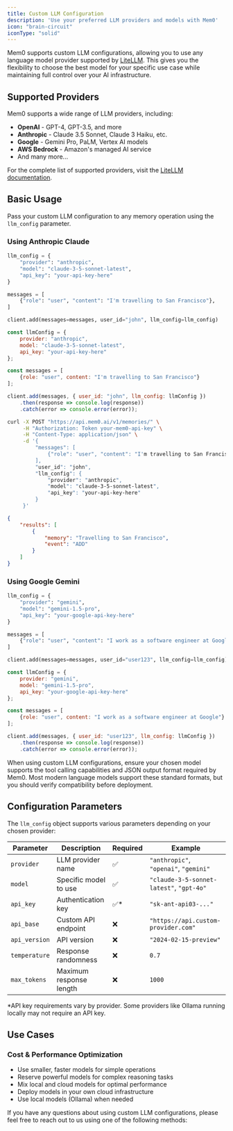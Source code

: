 ```yaml
---
title: Custom LLM Configuration
description: 'Use your preferred LLM providers and models with Mem0'
icon: "brain-circuit"
iconType: "solid"
---
```


Mem0 supports custom LLM configurations, allowing you to use any language model provider supported by [LiteLLM](https://www.litellm.ai/). This gives you the flexibility to choose the best model for your specific use case while maintaining full control over your AI infrastructure.

## Supported Providers

Mem0 supports a wide range of LLM providers, including:

- **OpenAI** - GPT-4, GPT-3.5, and more
- **Anthropic** - Claude 3.5 Sonnet, Claude 3 Haiku, etc.
- **Google** - Gemini Pro, PaLM, Vertex AI models
- **AWS Bedrock** - Amazon's managed AI service
- And many more...

For the complete list of supported providers, visit the [LiteLLM documentation](https://docs.litellm.ai/docs/providers).

## Basic Usage

Pass your custom LLM configuration to any memory operation using the `llm_config` parameter.

### Using Anthropic Claude

<CodeGroup>

```python Python
llm_config = {
    "provider": "anthropic",
    "model": "claude-3-5-sonnet-latest",
    "api_key": "your-api-key-here"
}

messages = [
    {"role": "user", "content": "I'm travelling to San Francisco"},
]

client.add(messages=messages, user_id="john", llm_config=llm_config)
```

```javascript JavaScript
const llmConfig = {
    provider: "anthropic",
    model: "claude-3-5-sonnet-latest",
    api_key: "your-api-key-here"
};

const messages = [
    {role: "user", content: "I'm travelling to San Francisco"}
];

client.add(messages, { user_id: "john", llm_config: llmConfig })
    .then(response => console.log(response))
    .catch(error => console.error(error));
```

```bash cURL
curl -X POST "https://api.mem0.ai/v1/memories/" \
     -H "Authorization: Token your-mem0-api-key" \
     -H "Content-Type: application/json" \
     -d '{
         "messages": [
             {"role": "user", "content": "I'm travelling to San Francisco"}
         ],
         "user_id": "john",
         "llm_config": {
             "provider": "anthropic",
             "model": "claude-3-5-sonnet-latest",
             "api_key": "your-api-key-here"
         }
     }'
```

```json Output
{
    "results": [
        {
            "memory": "Travelling to San Francisco",
            "event": "ADD"
        }
    ]
}
```

</CodeGroup>

### Using Google Gemini

<CodeGroup>

```python Python
llm_config = {
    "provider": "gemini",
    "model": "gemini-1.5-pro",
    "api_key": "your-google-api-key-here"
}

messages = [
    {"role": "user", "content": "I work as a software engineer at Google"},
]

client.add(messages=messages, user_id="user123", llm_config=llm_config)
```

```javascript JavaScript
const llmConfig = {
    provider: "gemini",
    model: "gemini-1.5-pro",
    api_key: "your-google-api-key-here"
};

const messages = [
    {role: "user", content: "I work as a software engineer at Google"}
];

client.add(messages, { user_id: "user123", llm_config: llmConfig })
    .then(response => console.log(response))
    .catch(error => console.error(error));
```

</CodeGroup>

<Note>
When using custom LLM configurations, ensure your chosen model supports the tool calling capabilities and JSON output format required by Mem0. Most modern language models support these standard formats, but you should verify compatibility before deployment.
</Note>

## Configuration Parameters

The `llm_config` object supports various parameters depending on your chosen provider:

| Parameter | Description | Required | Example |
|-----------|-------------|----------|---------|
| `provider` | LLM provider name | ✅ | `"anthropic"`, `"openai"`, `"gemini"` |
| `model` | Specific model to use | ✅ | `"claude-3-5-sonnet-latest"`, `"gpt-4o"` |
| `api_key` | Authentication key | ✅* | `"sk-ant-api03-..."` |
| `api_base` | Custom API endpoint | ❌ | `"https://api.custom-provider.com"` |
| `api_version` | API version | ❌ | `"2024-02-15-preview"` |
| `temperature` | Response randomness | ❌ | `0.7` |
| `max_tokens` | Maximum response length | ❌ | `1000` |

<Note>
*API key requirements vary by provider. Some providers like Ollama running locally may not require an API key.
</Note>


## Use Cases

### Cost & Performance Optimization
- Use smaller, faster models for simple operations
- Reserve powerful models for complex reasoning tasks
- Mix local and cloud models for optimal performance
- Deploy models in your own cloud infrastructure
- Use local models (Ollama) when needed


If you have any questions about using custom LLM configurations, please feel free to reach out to us using one of the following methods:

<Snippet file="get-help.mdx" />
